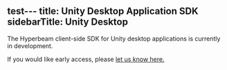 test---
title: Unity Desktop Application SDK
sidebarTitle: Unity Desktop
---

The Hyperbeam client-side SDK for Unity desktop applications is currently in development.

If you would like early access, please [let us know here.](https://docs.google.com/forms/d/e/1FAIpQLSdsVFZ4cQ4Q2nHNRhwb6SvmJIekv7fuQVa27zWnk_r5F48B5w/viewform)
